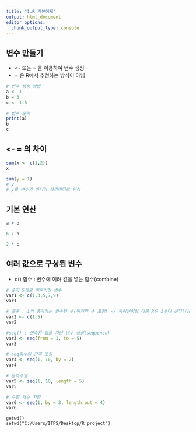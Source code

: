 ```yaml
---
title: "1.R 기본예제"
output: html_document
editor_options: 
  chunk_output_type: console
---
```

## 변수 만들기
- <- 또는 = 을 이용하여 변수 생성
- = 은 R에서 추천하는 방식이 아님

```r
# 변수 생성 방법
a <- 1
b = 3
c <- 1.5
```

```r
# 변수 출력
print(a)
b
c
```

## <- = 의 차이
```r
sum(x <- c(1,2))
x

sum(y = 1)
# y
# y를 변수가 아니라 파라미터로 인식
```

## 기본 연산

```r
a + b 

6 / b

2 * c

```

## 여러 값으로 구성된 변수
- c() 함수 : 변수에 여러 값을 넣는 함수(combine)

```r
# 숫자 5개로 이루어진 변수
var1 <- c(1,3,5,7,9)
var1

# 클론 : 1씩 증가하는 연속된 수(마지막 수 포함) -> 파이썬이랑 다름 R은 1부터 센다(다른 언어는 0)
var2 <- c(1:5)
var2

#seq() : 연속된 값을 지닌 변수 생성(sequence)
var3 <- seq(from = 1, to = 5)
var3 

# seq함수의 간격 조절
var4 <- seq(1, 10, by = 2)
var4

# 등차수열
var5 <- seq(1, 10, length = 5)
var5

# 수열 개수 지정
var6 <- seq(1, by = 3, length.out = 4)
var6 
```



```
getwd()
setwd("C:/Users/ITPS/Desktop/R_project")
```

